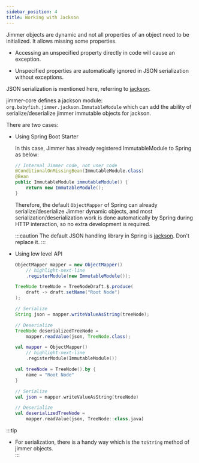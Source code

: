 ```yaml
---
sidebar_position: 4  
title: Working with Jackson
---
```



Jimmer objects are dynamic and not all properties of an object need to be initialized. It allows missing some properties.  

-   Accessing an unspecified property directly in code will cause an exception.

-   Unspecified properties are automatically ignored in JSON serialization without exceptions.

JSON serialization is mentioned here, referring to [jackson](https://github.com/FasterXML/jackson).

jimmer-core defines a jackson module: `org.babyfish.jimmer.jackson.ImmutableModule` which can add the ability of serialize/deserialize jimmer immutable objects for jackson.

There are two cases:

-   Using Spring Boot Starter

    In this case, Jimmer has already registered ImmutableModule to Spring as below:

    ```java
    // Internal Jimmer code, not user code
    @ConditionalOnMissingBean(ImmutableModule.class) 
    @Bean
    public ImmutableModule immutableModule() {
        return new ImmutableModule();
    }
    ```

    Therefore, the default `ObjectMapper` of Spring can already serialize/deserialize Jimmer dynamic objects, and most serialization/deserialization work is done automatically by Spring during HTTP interaction, so no extra development is required.

    :::caution
    The default JSON handling library in Spring is [jackson](https://github.com/FasterXML/jackson). Don't replace it.
    :::

-   Using low level API

    <Tabs groupId="language">
    <TabItem value="java" label="Java">

    ```java 
    ObjectMapper mapper = new ObjectMapper()
        // highlight-next-line
        .registerModule(new ImmutableModule());
    
    TreeNode treeNode = TreeNodeDraft.$.produce(
        draft -> draft.setName("Root Node")
    );

    // Serialize    
    String json = mapper.writeValueAsString(treeNode);

    // Deserialize
    TreeNode deserializedTreeNode = 
        mapper.readValue(json, TreeNode.class);
    ```

    </TabItem>
    <TabItem value="kotlin" label="Kotlin">

    ```kotlin
    val mapper = ObjectMapper()
        // highlight-next-line
        .registerModule(ImmutableModule())

    val treeNode = TreeNode().by {
        name = "Root Node"
    }

    // Serialize
    val json = mapper.writeValueAsString(treeNode)

    // Deserialize
    val deserializedTreeNode = 
        mapper.readValue(json, TreeNode::class.java)
    ```

    </TabItem>
    </Tabs>

:::tip
- For serialization, there is a handy way which is the `toString` method of jimmer objects.  
:::
